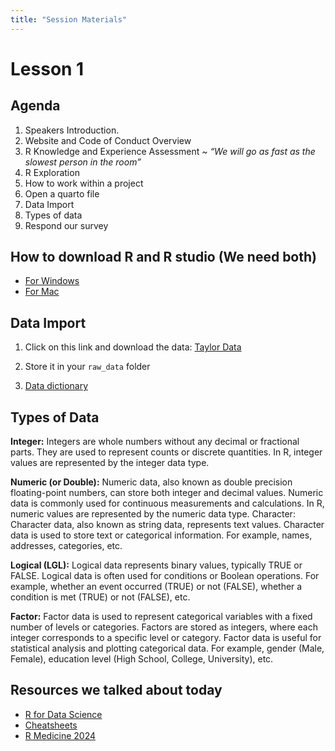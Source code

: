 ```yaml
---
title: "Session Materials"
---
```

# Lesson 1

## Agenda

1. Speakers Introduction. 
2. Website and Code of Conduct Overview
3. R Knowledge and Experience Assessment ~ *"We will go as fast as the slowest person in the room"*
4. R Exploration 
5. How to work within a project
6. Open a quarto file
7. Data Import
8. Types of data 
9. Respond our survey 

## How to download R and R studio (We need both)

- [For Windows](https://derailment.netlify.app/2019-12-10-installing-r-rstudio-on-windows/)
- [For Mac](https://derailment.netlify.app/2019-11-16-installing-r-rstudio-on-a-mac/)


## Data Import

1. Click on this link and download the data:
[Taylor Data](https://docs.google.com/spreadsheets/d/11jbQwfSBr-pHEap2fs8_JvYgipbtDsps/edit?usp=sharing&ouid=101037354673858862140&rtpof=true&sd=true)

2. Store it in your `raw_data` folder

3. [Data dictionary](https://github.com/rfordatascience/tidytuesday/blob/master/data/2023/2023-10-17/readme.md)

## Types of Data 

**Integer:** Integers are whole numbers without any decimal or fractional parts. They are used to represent counts or discrete quantities. In R, integer values are represented by the integer data type.

**Numeric (or Double):** Numeric data, also known as double precision floating-point numbers, can store both integer and decimal values. Numeric data is commonly used for continuous measurements and calculations. In R, numeric values are represented by the numeric data type.
Character: Character data, also known as string data, represents text values. Character data is used to store text or categorical information. For example, names, addresses, categories, etc.

**Logical (LGL):** Logical data represents binary values, typically TRUE or FALSE. Logical data is often used for conditions or Boolean operations. For example, whether an event occurred (TRUE) or not (FALSE), whether a condition is met (TRUE) or not (FALSE), etc.

**Factor:** Factor data is used to represent categorical variables with a fixed number of levels or categories. Factors are stored as integers, where each integer corresponds to a specific level or category. Factor data is useful for statistical analysis and plotting categorical data. For example, gender (Male, Female), education level (High School, College, University), etc.

## Resources we talked about today

- [R for Data Science](https://r4ds.hadley.nz/)
- [Cheatsheets](https://posit.co/resources/cheatsheets/)
- [R Medicine 2024](https://rconsortium.github.io/RMedicine_website/)
